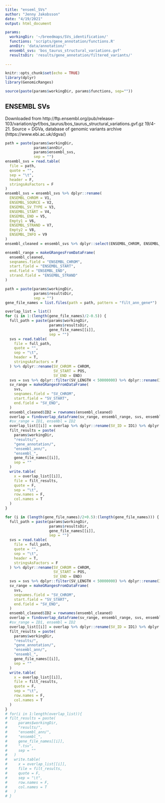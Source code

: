 ```yaml
---
title: "enseml_SVs"
author: "Jenny Jakobsson"
date: "4/19/2021"
output: html_document

params:
  workingDir: '~/breedmaps/SVs_identification/'
  functions: 'scripts/gene_annotation/functions.R'
  annDir: 'data/annotation/'
  ensembl_svs: 'bos_taurus_structural_variations.gvf'
  resultsDir: 'results/gene_annotation/filtered_variants/'
  
---
```


```r
knitr::opts_chunk$set(echo = TRUE)
library(dplyr)
library(GenomicRanges)

source(paste(params$workingDir, params$functions, sep=""))
```

## ENSEMBL SVs
Downloaded from http://ftp.ensembl.org/pub/release-103/variation/gvf/bos_taurus/bos_taurus_structural_variations.gvf.gz 19/4-21. Source = DGVa, database of  genomic variants archive (https://www.ebi.ac.uk/dgva/)

```r
path = paste(params$workingDir,
             params$annDir,
             params$ensembl_svs,
             sep = "")
ensembl_svs = read.table(
  file = path,
  quote = "",
  sep = "\t",
  header = F,
  stringsAsFactors = F
)
ensembl_svs = ensembl_svs %>% dplyr::rename(
  ENSEMBL_CHROM = V1,
  ENSEMBL_SOURCE = V2,
  ENSEMBL_SV_TYPE = V3,
  ENSEMBL_START = V4,
  ENSEMBL_END = V5,
  Empty1 = V6,
  ENSEMBL_STRAND = V7,
  Empty2 = V8,
  ENSEMBL_INFO = V9
)
ensembl_cleaned = ensembl_svs %>% dplyr::select(ENSEMBL_CHROM, ENSEMBL_START, ENSEMBL_END, ENSEMBL_STRAND, ENSEMBL_SOURCE, ENSEMBL_INFO) %>% dplyr::distinct(ENSEMBL_CHROM, ENSEMBL_START, ENSEMBL_END)

ensembl_range = makeGRangesFromDataFrame(
  ensembl_cleaned,
  seqnames.field = "ENSEMBL_CHROM",
  start.field = "ENSEMBL_START",
  end.field = "ENSEMBL_END",
  strand.field = "ENSEMBL_STRAND"
)
```



```r
path = paste(params$workingDir,
             params$resultsDir,
             sep = "")
gene_file_names = list.files(path = path, pattern = "filt_ann_gene*")

overlap_list = list()
for (i in 1:(length(gene_file_names)/2-0.5)) {
  full_path = paste(params$workingDir,
                    params$resultsDir,
                    gene_file_names[[i]],
                    sep = "")
  svs = read.table(
    file = full_path,
    quote = "",
    sep = "\t",
    header = T,
    stringsAsFactors = F
  ) %>% dplyr::rename(SV_CHROM = CHROM,
                      SV_START = POS,
                      SV_END = END)
  svs = svs %>% dplyr::filter(SV_LENGTH < 50000000) %>% dplyr::rename(ID1 = ID)
  sv_range = makeGRangesFromDataFrame(
    svs,
    seqnames.field = "SV_CHROM",
    start.field = "SV_START",
    end.field = "SV_END",
  )
  ensembl_cleaned$ID2 = rownames(ensembl_cleaned)
  overlap = findoverlap_dataframe(sv_range, ensembl_range, svs, ensembl_cleaned)
  #sv_range = ID1, ensembl = ID2
  overlap_list[[i]] = overlap %>% dplyr::rename(SV_ID = ID1) %>% dplyr::select(-ID2)
  filt_results = paste(
    params$workingDir,
    "results/",
    "gene_annotation/",
    "ensembl_ann/",
    "ensembl_",
    gene_file_names[[i]],
    sep = ""
  )
  write.table(
    x = overlap_list[[i]],
    file = filt_results,
    quote = F,
    sep = "\t",
    row.names = F,
    col.names = T
  )
}

```

```r
for (i in (length(gene_file_names)/2+0.5):(length(gene_file_names))) {
  full_path = paste(params$workingDir,
                    params$resultsDir,
                    gene_file_names[[i]],
                    sep = "")
  svs = read.table(
    file = full_path,
    quote = "",
    sep = "\t",
    header = T,
    stringsAsFactors = F
  ) %>% dplyr::rename(SV_CHROM = CHROM,
                      SV_START = POS,
                      SV_END = END)
  svs = svs %>% dplyr::filter(SV_LENGTH < 50000000) %>% dplyr::rename(ID1 = ID)
  sv_range = makeGRangesFromDataFrame(
    svs,
    seqnames.field = "SV_CHROM",
    start.field = "SV_START",
    end.field = "SV_END",
  )
  ensembl_cleaned$ID2 = rownames(ensembl_cleaned)
  overlap = findoverlap_dataframe(sv_range, ensembl_range, svs, ensembl_cleaned)
  #sv_range = ID1, ensembl = ID2
  overlap_list[[i]] = overlap %>% dplyr::rename(SV_ID = ID1) %>% dplyr::select(-ID2)
  filt_results = paste(
    params$workingDir,
    "results/",
    "gene_annotation/",
    "ensembl_ann/",
    "ensembl_",
    gene_file_names[[i]],
    sep = ""
  )
  write.table(
    x = overlap_list[[i]],
    file = filt_results,
    quote = F,
    sep = "\t",
    row.names = F,
    col.names = T
  )
}
# for(i in 1:length(overlap_list)){
# filt_results = paste(
#     params$workingDir,
#     "results/",
#     "ensembl_ann/",
#     "ensembl_",
#     gene_file_names[[i]],
#     ".tsv",
#     sep = ""
#   )
#   write.table(
#     x = overlap_list[[i]],
#     file = filt_results,
#     quote = F,
#     sep = "\t",
#     row.names = F,
#     col.names = T
#   )
# }
```


